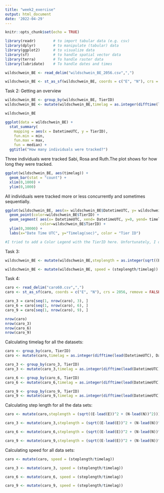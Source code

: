 ```yaml
---
title: "week2_exercise"
output: html_document
date: '2022-04-29'
---
```


```r
knitr::opts_chunk$set(echo = TRUE)
```

```r
library(readr)        # to import tabular data (e.g. csv)
library(dplyr)        # to manipulate (tabular) data
library(ggplot2)      # to visualize data
library(sf)           # to handle spatial vector data
library(terra)        # To handle raster data
library(lubridate)    # To handle dates and times
```

```r
wildschwein_BE <- read_delim("wildschwein_BE_2056.csv",",") 

wildschwein_BE <- st_as_sf(wildschwein_BE, coords = c("E", "N"), crs = 2056, remove = FALSE)
```

Task 2: Getting an overview
```r
wildschwein_BE <- group_by(wildschwein_BE, TierID)
wildschwein_BE <- mutate(wildschwein_BE,timelag = as.integer(difftime(lead(DatetimeUTC),DatetimeUTC, units = "secs")))

wildschwein_BE
```


```r
ggplot(data = wildschwein_BE) +
  stat_summary(
    mapping = aes(x = DatetimeUTC, y = TierID),
    fun.min = min,
    fun.max = max,
    fun = median) +
  ggtitle("How many individuals were tracked?")
```
Three individuals were tracked Sabi, Rosa and Ruth.The plot shows for how long they were tracked.

```r
ggplot(wildschwein_BE, aes(timelag)) +
  geom_bar(stat = "count") +
  xlim(0,1000) +
  ylim(0,1000) 

```
All individuals were tracked more or less concurrently and sometimes sequentially.

```r
ggplot(wildschwein_BE, aes(x= wildschwein_BE$DatetimeUTC, y= wildschwein_BE$timelag)) +
  geom_point(color=wildschwein_BE$TierID) + 
  geom_segment( aes(x= DatetimeUTC, xend= DatetimeUTC, y=0, yend= timelag, color = wildschwein_BE$TierID),
                color=wildschwein_BE$TierID) +
  ylim(0,30000) +
  labs(x="Date Time UTC", y="Timelag(sec)", color = "Tier ID")

#I tried to add a Color Legend with the TierID here. Unfortunately, I don't really get it how I have to do it.

```

Task 3:
```r
wildschwein_BE <- mutate(wildschwein_BE,steplength = as.integer(sqrt((E-lead(E))^2 + (N-lead(N))^2)))

```

```r
wildschwein_BE <- mutate(wildschwein_BE, speed = (steplength/timelag))
```

Task 4:
```r
caro <- read_delim("caro60.csv",",") 
caro <- st_as_sf(caro, coords = c("E", "N"), crs = 2056, remove = FALSE)
```

```r
caro_3 = caro[seq(1, nrow(caro), 3), ]
caro_6 = caro[seq(1, nrow(caro), 6), ]
caro_9 = caro[seq(1, nrow(caro), 9), ]

nrow(caro)
nrow(caro_3)
nrow(caro_6)
nrow(caro_9)
```

Calculating timelag for all the datasets:
```r
caro <- group_by(caro, TierID)
caro <- mutate(caro,timelag = as.integer(difftime(lead(DatetimeUTC), DatetimeUTC, units = "secs")))

caro_3 <- group_by(caro_3, TierID)
caro_3 <- mutate(caro_3,timelag = as.integer(difftime(lead(DatetimeUTC),DatetimeUTC, units = "secs")))

caro_6 <- group_by(caro_6, TierID)
caro_6 <- mutate(caro_6,timelag = as.integer(difftime(lead(DatetimeUTC),DatetimeUTC, units = "secs")))

caro_9 <- group_by(caro_9, TierID)
caro_9 <- mutate(caro_9,timelag = as.integer(difftime(lead(DatetimeUTC),DatetimeUTC, units = "secs")))
```

Calculating step length for all the data sets:
```r
caro <- mutate(caro,steplength = (sqrt((E-lead(E))^2 + (N-lead(N))^2)))

caro_3 <- mutate(caro_3,steplength = (sqrt((E-lead(E))^2 + (N-lead(N))^2)))

caro_6 <- mutate(caro_6,steplength = (sqrt((E-lead(E))^2 + (N-lead(N))^2)))

caro_9 <- mutate(caro_9,steplength = (sqrt((E-lead(E))^2 + (N-lead(N))^2)))
```

Calculating speed for all data sets:
```r
caro <- mutate(caro, speed = (steplength/timelag))

caro_3 <- mutate(caro_3, speed = (steplength/timelag))

caro_6 <- mutate(caro_6, speed = (steplength/timelag))

caro_9 <- mutate(caro_9, speed = (steplength/timelag))
```

